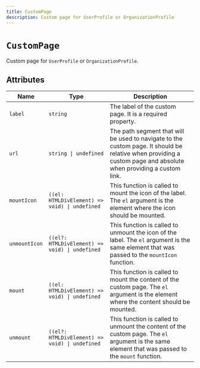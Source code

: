 ```yaml
---
title: CustomPage
description: Custom page for UserProfile or OrganizationProfile
---
```


# `CustomPage`

Custom page for `UserProfile` or `OrganizationProfile`.

## Attributes

| Name | Type | Description |
| --- | --- | --- |
| `label` | `string` | The label of the custom page. It is a required property. |
| `url` | `string \| undefined` | The path segment that will be used to navigate to the custom page. It should be relative when providing a custom page and absolute when providing a custom link. |
| `mountIcon` | `((el: HTMLDivElement) => void) \| undefined` | This function is called to mount the icon of the label. The `el` argument is the element where the icon should be mounted. |
| `unmountIcon` | `((el?: HTMLDivElement) => void) \| undefined` | This function is called to unmount the icon of the label. The `el` argument is the same element that was passed to the `mountIcon` function. |
| `mount` | `((el: HTMLDivElement) => void) \| undefined` | This function is called to mount the content of the custom page. The `el` argument is the element where the content should be mounted. |
| `unmount` | `((el?: HTMLDivElement) => void) \| undefined` | This function is called to unmount the content of the custom page. The `el` argument is the same element that was passed to the `mount` function. |
